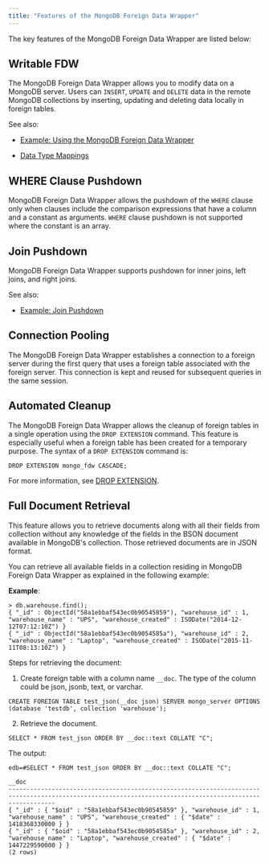 ```yaml
---
title: "Features of the MongoDB Foreign Data Wrapper"
---
```


<div id="features_of_mongo_fdw" class="registered_link"></div>

The key features of the MongoDB Foreign Data Wrapper are listed below:

## Writable FDW

The MongoDB Foreign Data Wrapper allows you to modify data on a MongoDB server. Users can `INSERT`, `UPDATE` and `DELETE` data in the remote MongoDB collections by inserting, updating and deleting data locally in foreign tables. 

See also:

- [Example: Using the MongoDB Foreign Data Wrapper](08_example_using_the_mongo_data_adapter/#example_using_the_mongo_data_adapter)

- [Data Type Mappings](07_configuring_the_mongo_data_adapter/#data-type-mappings)

## WHERE Clause Pushdown

MongoDB Foreign Data Wrapper allows the pushdown of the `WHERE` clause only when clauses include the comparison expressions that have a column and a constant as arguments. `WHERE` clause pushdown is not supported where the constant is an array.

## Join Pushdown

MongoDB Foreign Data Wrapper supports pushdown for inner joins, left joins, and right joins. 

See also:

- [Example: Join Pushdown](08a_example_join_pushdown)

## Connection Pooling

The MongoDB Foreign Data Wrapper establishes a connection to a foreign server during the first query that uses a foreign table associated with the foreign server. This connection is kept and reused for subsequent queries in the same session.

## Automated Cleanup

The MongoDB Foreign Data Wrapper allows the cleanup of foreign tables in a single operation using the `DROP EXTENSION` command. This feature is especially useful when a foreign table has been created for a temporary purpose. The syntax of a `DROP EXTENSION` command is:

 `DROP EXTENSION mongo_fdw CASCADE;`

For more information, see [DROP EXTENSION](https://www.postgresql.org/docs/current/sql-dropextension.html).

## Full Document Retrieval

This feature allows you to retrieve documents along with all their fields from collection without any knowledge of the fields in the BSON document available in MongoDB's collection. Those retrieved documents are in JSON format.

You can retrieve all available fields in a collection residing in MongoDB Foreign Data Wrapper as explained in the following example:

**Example**:

```text
> db.warehouse.find();
{ "_id" : ObjectId("58a1ebbaf543ec0b90545859"), "warehouse_id" : 1, "warehouse_name" : "UPS", "warehouse_created" : ISODate("2014-12-12T07:12:10Z") }
{ "_id" : ObjectId("58a1ebbaf543ec0b9054585a"), "warehouse_id" : 2, "warehouse_name" : "Laptop", "warehouse_created" : ISODate("2015-11-11T08:13:10Z") }
```

Steps for retrieving the document:

1.  Create foreign table with a column name `__doc`. The type of the column could be json, jsonb, text, or varchar.

```text
CREATE FOREIGN TABLE test_json(__doc json) SERVER mongo_server OPTIONS (database 'testdb', collection 'warehouse');
```

2.  Retrieve the document.

```text
SELECT * FROM test_json ORDER BY __doc::text COLLATE "C";
```

The output:

```text
edb=#SELECT * FROM test_json ORDER BY __doc::text COLLATE "C";
                                                                      __doc                                                                  ---------------------------------------------------------------------------------------------------------------------------------------------------------
{ "_id" : { "$oid" : "58a1ebbaf543ec0b90545859" }, "warehouse_id" : 1, "warehouse_name" : "UPS", "warehouse_created" : { "$date" : 1418368330000 } }
{ "_id" : { "$oid" : "58a1ebbaf543ec0b9054585a" }, "warehouse_id" : 2, "warehouse_name" : "Laptop", "warehouse_created" : { "$date" : 1447229590000 } }
(2 rows)
```
